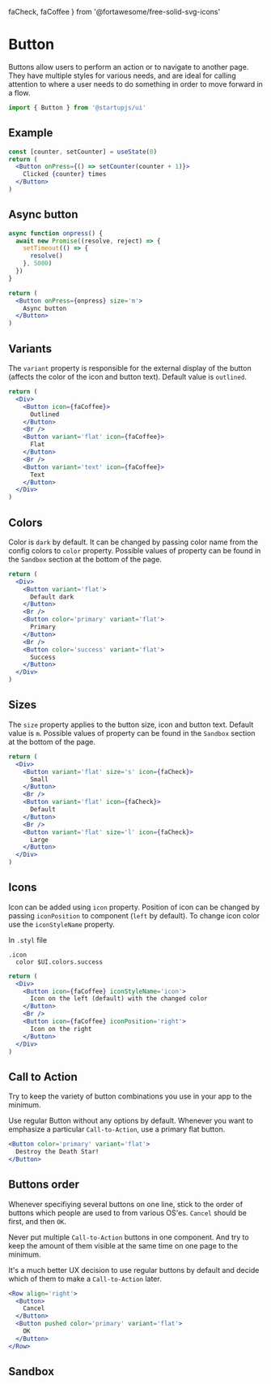   faCheck,
  faCoffee
} from '@fortawesome/free-solid-svg-icons'

# Button

Buttons allow users to perform an action or to navigate to another page. They have multiple styles for various needs, and are ideal for calling attention to where a user needs to do something in order to move forward in a flow.

```jsx
import { Button } from '@startupjs/ui'
```

## Example

```jsx example
const [counter, setCounter] = useState(0)
return (
  <Button onPress={() => setCounter(counter + 1)}>
    Clicked {counter} times
  </Button>
)
```

## Async button

```jsx example
async function onpress() {
  await new Promise((resolve, reject) => {
    setTimeout(() => {
      resolve()
    }, 5000)
  })
}

return (
  <Button onPress={onpress} size='m'>
    Async button
  </Button>
)
```

## Variants

The `variant` property is responsible for the external display of the button (affects the color of the icon and button text). Default value is `outlined`.

```jsx example
return (
  <Div>
    <Button icon={faCoffee}>
      Outlined
    </Button>
    <Br />
    <Button variant='flat' icon={faCoffee}>
      Flat
    </Button>
    <Br />
    <Button variant='text' icon={faCoffee}>
      Text
    </Button>
  </Div>
)
```

## Colors

Color is `dark` by default. It can be changed by passing color name from the config colors to `color` property. Possible values of property can be found in the `Sandbox` section at the bottom of the page.

```jsx example
return (
  <Div>
    <Button variant='flat'>
      Default dark
    </Button>
    <Br />
    <Button color='primary' variant='flat'>
      Primary
    </Button>
    <Br />
    <Button color='success' variant='flat'>
      Success
    </Button>
  </Div>
)
```

## Sizes

The `size` property applies to the button size, icon and button text. Default value is `m`. Possible values of property can be found in the `Sandbox` section at the bottom of the page.

```jsx example
return (
  <Div>
    <Button variant='flat' size='s' icon={faCheck}>
      Small
    </Button>
    <Br />
    <Button variant='flat' icon={faCheck}>
      Default
    </Button>
    <Br />
    <Button variant='flat' size='l' icon={faCheck}>
      Large
    </Button>
  </Div>
)
```

## Icons

Icon can be added using `icon` property. Position of icon can be changed by passing `iconPosition` to component (`left` by default). To change icon color use the `iconStyleName` property.

In `.styl` file
```stylus
.icon
  color $UI.colors.success
```

```jsx example
return (
  <Div>
    <Button icon={faCoffee} iconStyleName='icon'>
      Icon on the left (default) with the changed color
    </Button>
    <Br />
    <Button icon={faCoffee} iconPosition='right'>
      Icon on the right
    </Button>
  </Div>
)
```

## Call to Action

Try to keep the variety of button combinations you use in your app to the minimum.

Use regular Button without any options by default. Whenever you want to emphasize a particular `Call-to-Action`, use a primary flat button.

```jsx example
<Button color='primary' variant='flat'>
  Destroy the Death Star!
</Button>
```

## Buttons order

Whenever specifiying several buttons on one line, stick to the order of buttons which people are used to from various OS'es. `Cancel` should be first, and then `OK`.

Never put multiple `Call-to-Action` buttons in one component. And try to keep the amount of them visible at the same time on one page to the minimum.

It's a much better UX decision to use regular buttons by default and decide which of them to make a `Call-to-Action` later.

```jsx example
<Row align='right'>
  <Button>
    Cancel
  </Button>
  <Button pushed color='primary' variant='flat'>
    OK
  </Button>
</Row>
```

## Sandbox

<Sandbox Component={Button} />
